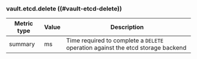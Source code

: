 ### vault.etcd.delete ((#vault-etcd-delete))

Metric type | Value | Description
----------- | ----- | -----------
summary     | ms    | Time required to complete a `DELETE` operation against the etcd storage backend